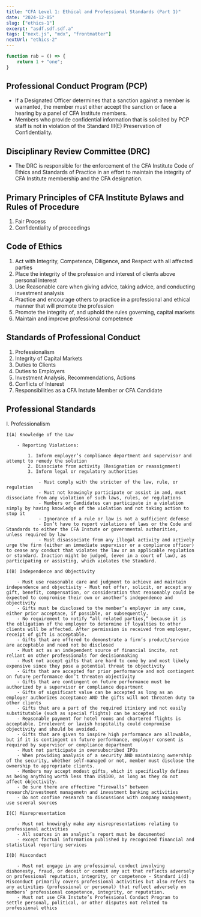 ---
title: "CFA Level 1: Ethical and Professional Standards (Part 1)"
date: "2024-12-05"
slug: ["ethics-1"]
excerpt: "asdf.sdf.sdf.a"
tags: ["next.js", "mdx", "frontmatter"]
nextUrl: "ethics-2"
---

```js
function rab = () => {
    return 1 + "one";
}

```

## Professional Conduct Program (PCP)

- If a Designated Officer determines that a sanction against a member is warranted, the member must either accept the sanction or face a hearing by a panel of CFA Institute members.
- Members who provide confidential information that is solicited by PCP staff is not in violation of the Standard III(E) Preservation of Confidentiality.

## Disciplinary Review Committee (DRC)

- The DRC is responsible for the enforcement of the CFA Institute Code of Ethics and Standards of Practice in an effort to maintain the integrity of CFA Institute membership and the CFA designation.

## Primary Principles of CFA Institute Bylaws and Rules of Procedure

1.  Fair Process
2.  Confidentiality of proceedings

## Code of Ethics

1.  Act with Integrity, Competence, Diligence, and Respect with all affected parties
2.  Place the integrity of the profession and interest of clients above personal interest
3.  Use Reasonable care when giving advice, taking advice, and conducting investment analysis
4.  Practice and encourage others to practice in a professional and ethical manner that will promote the profession
5.  Promote the integrity of, and uphold the rules governing, capital markets
6.  Maintain and improve professional competence

## Standards of Professional Conduct

1.  Professionalism
2.  Integrity of Capital Markets
3.  Duties to Clients
4.  Duties to Employers
5.  Investment Analysis, Recommendations, Actions
6.  Conflicts of Interest
7.  Responsibilities as a CFA Instute Member or CFA Candidate

## Professional Standards

I. Professionalism

    I(A) Knowledge of the Law

        - Reporting Violations:

            1. Inform employer’s compliance department and supervisor and attempt to remedy the solution
            2. Dissociate from activity (Resignation or reassignment)
            3. Inform legal or regulatory authorities

                - Must comply with the stricter of the law, rule, or regulation
                - Must not knowingly participate or assist in and, must dissociate from any violation of such laws, rules, or regulations
                - Members or Candidates can participate in a violation simply by having knowledge of the violation and not taking action to stop it
                - Ignorance of a rule or law is not a sufficient defense
                - Don’t have to report violations of laws or the Code and Standards to either the CFA Instute or governmental authorities, unless required by law
                - Must disassociate from any illegal activity and actively urge the firm (either an immediate supervisor or a compliance officer) to cease any conduct that violates the law or an applicable regulation or standard. Inaction might be judged, (even in a court of law), as participating or assisting, which violates the Standard.

    I(B) Independence and Objectivity

        - Must use reasonable care and judgment to achieve and maintain independence and objectivity - Must not offer, solicit, or accept any gift, benefit, compensation, or consideration that reasonably could be expected to compromise their own or another’s independence and objectivity
        - Gifts must be disclosed to the member’s employer in any case, either prior acceptace, if possible, or subsequently.
        - No requirement to notify “all related parties,” because it is the obligation of the employer to determine if loyalties to other clients will be affected. After permission is received from employer, receipt of gift is acceptable.
        - Gifts that are offered to demonstrate a firm’s product/service are acceptable and need not be disclosed
        - Must act as an independent source of financial incite, not reliant on other professionals for decisionmaking
        - Must not accept gifts that are hard to come by and most likely expensive since they pose a potential threat to objectivity
        - Gifts that are accepted for prior performance and not contingent on future performance don’t threaten objectivity
        - Gifts that are contingent on future performance must be authorized by a supervisor or compliance department
        - Gifts of significant value can be accepted as long as an employer authorizes acceptance AND the gifts will not threaten duty to other clients
        - Gifts that are a part of the required itiniery and not easily substitutable (such as special flights) can be accepted
        - Reasonable payment for hotel rooms and chartered flights is acceptable. Irrelevent or lavish hospitality could compromise objectivity and should be avoided.
        - Gifts that are given to inspire high performance are allowable, but if it is contingent on future performance, employer consent is required by supervisor or compliance department
        - Must not participate in oversubscribed IPOs
        - When providing analysis of a security AND maintaining ownership of the security, whether self-managed or not, member must disclose the ownership to appropriate clients.
        - Members may accept modest gifts, which it specifically defines as being anything worth less than US$100, as long as they do not affect objectivity.
        - Be sure there are effective “firewalls” between research/investment managemetn and investment banking activities
        - Do not confine research to discussions with company management; use several sources

    I(C) Misrepresentation

        - Must not knowingly make any misrepresentations relating to professional activities
        - All sources in an analyst’s report must be documented
        - except factual information published by recognized financial and statistical reporting services

    I(D) Misconduct

        - Must not engage in any professional conduct involving dishonesty, fraud, or deceit or commit any act that reflects adversely on professional reputation, integrity, or competence - Standard i(d) Misconduct primarily covers professional activities but also refers to any activities (professional or personal) that reflect adversely on members’ professional competence, integrity, or reputation.
        - Must not use CFA Instute’s Professional Conduct Program to settle personal, political, or other disputes not related to professional ethics
